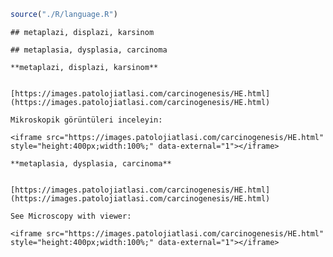 
```r

source("./R/language.R")

```




```asis

## metaplazi, displazi, karsinom

```




```asis

## metaplasia, dysplasia, carcinoma

```




```asis

**metaplazi, displazi, karsinom**


[https://images.patolojiatlasi.com/carcinogenesis/HE.html](https://images.patolojiatlasi.com/carcinogenesis/HE.html)

Mikroskopik görüntüleri inceleyin:

<iframe src="https://images.patolojiatlasi.com/carcinogenesis/HE.html" style="height:400px;width:100%;" data-external="1"></iframe>

```




```asis

**metaplasia, dysplasia, carcinoma**


[https://images.patolojiatlasi.com/carcinogenesis/HE.html](https://images.patolojiatlasi.com/carcinogenesis/HE.html)

See Microscopy with viewer: 

<iframe src="https://images.patolojiatlasi.com/carcinogenesis/HE.html" style="height:400px;width:100%;" data-external="1"></iframe>

```


